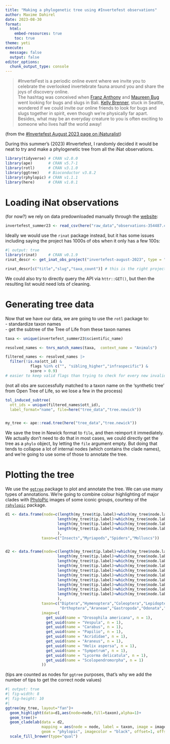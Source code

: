 ```yaml
---
title: "Making a phylogenetic tree using #Invertefest observations"
author: Maxime Dahirel
date: 2023-08-30
format: 
  html: 
    embed-resources: true
    toc: true
theme: yeti
execute:
  message: false
  output: false
editor_options: 
  chunk_output_type: console
---
```


> #InverteFest is a periodic online event where we invite you to celebrate the overlooked invertebrate fauna around you and share the joys of discovery online. <br/>The hashtag was conceived when [Franz Anthony](https://franzanth.com/) and [Maureen Bug](https://maureenbug.github.io/) went looking for bugs and slugs in Bali. [Kelly Brenner](https://www.metrofieldguide.com/), stuck in Seattle, wondered if we could invite our online friends to look for bugs and slugs together in spirit, even though we’re physically far apart. Besides, what may be an everyday creature to you is often exciting to someone who lives half the world away!

(from the [\#Invertefest August 2023 page on iNaturalist](https://www.inaturalist.org/projects/invertefest-august-2023))

During this summer's (2023) \#Invertefest, I randomly decided it would be neat to try and make a phylogenetic tree from all the iNat observations.

```r
library(tidyverse) # CRAN v2.0.0
library(ape)       # CRAN v5.7-1
library(rotl)      # CRAN v3.1.0
library(ggtree)    # Bioconductor v3.8.2
library(rphylopic) # CRAN v1.1.1 
library(here)      # CRAN v1.0.1
```

# Loading iNat observations

(for now?) we rely on data predownloaded manually through the [website](https://www.inaturalist.org/observations/export?projects=invertefest-august-2023):

```r
invertefest_summer23 <- read_csv(here("raw_data","observations-354487.csv"))
```

Ideally we would use the `rinat` package instead, but it has some issues including saying the project has 1000s of obs when it only has a few 100s:

```r
#| output: true
library(rinat)     # CRAN v0.1.9
rinat_descr <- get_inat_obs_project("invertefest-august-2023", type = "info", raw = FALSE)

rinat_descr[c("title","slug","taxa_count")] # this is the right project, but way too many obs
```

We could also try to directly query the API via `httr::GET()`, but then the resulting list would need lots of cleaning.

# Generating tree data

Now that we have our data, we are going to use the `rotl` package to:  
- standardize taxon names  
- get the subtree of the Tree of Life from these taxon names  

```r
taxa <- unique(invertefest_summer23$scientific_name)

resolved_names <- tnrs_match_names(taxa,  context_name = "Animals") 

filtered_names <- resolved_names |> 
  filter(!is.na(ott_id) & 
           flags %in% c("", "sibling_higher","infraspecific") & 
           score > 0.9) 
# easier to keep valid flags than trying to check for every new invalid flag that appears with update
```
(not all obs are successfully matched to a taxon name on the ‘synthetic tree’ from Open Tree of Life, so we lose a few in the process)

```r
tol_induced_subtree(
  ott_ids = unique(filtered_names$ott_id),
  label_format="name", file=here("tree_data","tree.newick"))


my_tree <- ape::read.tree(here("tree_data","tree.newick"))

```

We save the tree in Newick format to `file`, and then reimport it immediately. We actually don't need to do that in most cases, we could directly get the tree as a `phylo` object, by letting the `file` argument empty. But doing that tends to collapse a lot of internal nodes (which contains the clade names), and we're going to use some of those to annotate the tree.

# Plotting the tree

We use the [`ggtree`](https://github.com/YuLab-SMU/ggtree) package to plot and annotate the tree. We can use many types of annotations. We're going to combine colour highlighting of major clades with [PhyloPic](https://www.phylopic.org/) images of some iconic groups, courtesy of the [`rphylopic`](https://rphylopic.palaeoverse.org/) package.

```r
d1 <- data.frame(node=c(length(my_tree$tip.label)+which(my_tree$node.label=="Insecta"),
                       length(my_tree$tip.label)+which(my_tree$node.label=="Myriapoda"),
                       length(my_tree$tip.label)+which(my_tree$node.label=="Araneae"),
                       length(my_tree$tip.label)+which(my_tree$node.label=="Mollusca")
                       ), 
                taxon=c("Insects","Myriapods","Spiders","Molluscs"))


d2 <- data.frame(node=c(length(my_tree$tip.label)+which(my_tree$node.label=="Diptera"),
                       length(my_tree$tip.label)+which(my_tree$node.label=="Hymenoptera"),
                       length(my_tree$tip.label)+which(my_tree$node.label=="Coleoptera"),
                       length(my_tree$tip.label)+which(my_tree$node.label=="Lepidoptera"),
                       length(my_tree$tip.label)+which(my_tree$node.label=="Orthoptera"),
                       length(my_tree$tip.label)+which(my_tree$node.label=="Araneae"),
                       length(my_tree$tip.label)+which(my_tree$node.label=="Gastropoda"),
                       length(my_tree$tip.label)+which(my_tree$node.label=="Odonata"),
                       length(my_tree$tip.label)+which(my_tree$node.label=="Hemiptera"),
                       length(my_tree$tip.label)+which(my_tree$node.label=="Myriapoda")
                       ), 
                taxon=c("Diptera","Hymenoptera","Coleoptera","Lepidoptera",
                        "Orthoptera","Araneae","Gastropoda","Odonata","Hemiptera","Myriapoda"),
                image=c(
                  get_uuid(name = "Drosophila americana", n = 1),
                  get_uuid(name = "Vespula", n = 1),
                  get_uuid(name = "Carabus", n = 1),
                  get_uuid(name = "Papilio", n = 1),
                  get_uuid(name = "Acrididae", n = 1),
                  get_uuid(name = "Araneus", n = 1),
                  get_uuid(name = "Helix aspersa", n = 1),
                  get_uuid(name = "Sympetrum", n = 1),
                  get_uuid(name = "Lycorma delicatula", n = 1),
                  get_uuid(name = "Scolopendromorpha", n = 1)
                ))
```
(tips are counted as nodes for `ggtree` purposes, that's why we add the number of tips to get the correct node values)

```r
#| output: true
#| fig-width: 8
#| fig-height: 10
#| 
ggtree(my_tree, layout="fan")+
  geom_highlight(data=d1,aes(node=node,fill=taxon),alpha=1)+
  geom_tree()+
  geom_cladelab(data = d2, 
                mapping = aes(node = node, label = taxon, image = image), imagesize=0.1, 
                geom = "phylopic", imagecolor = "black", offset=1, offset.text=10,alpha=1)+
  scale_fill_brewer(type="qual")
```


